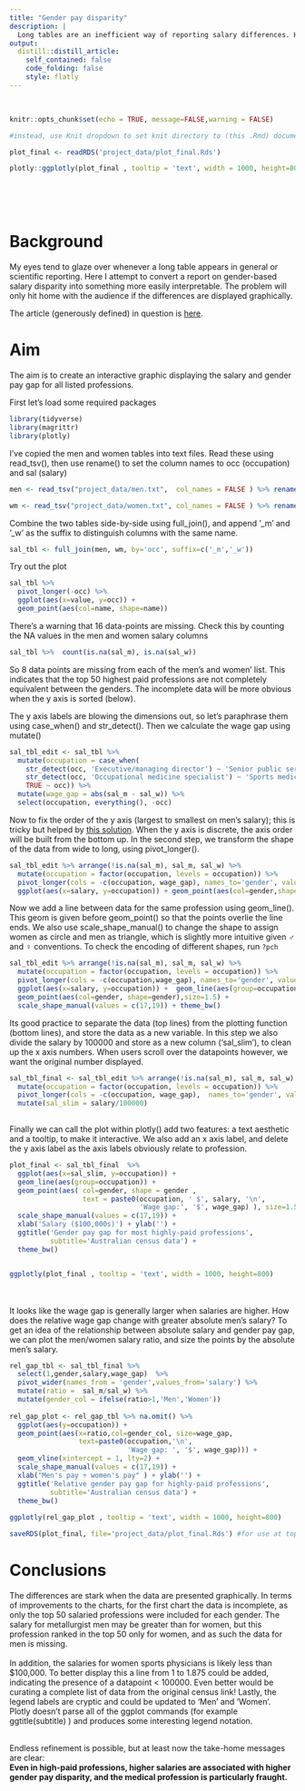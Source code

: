 ```yaml
---
title: "Gender pay disparity"
description: |
  Long tables are an inefficient way of reporting salary differences. Here I transform a census table into an reactive plot to convey the stark salary gap between professional men and women.
output:
  distill::distill_article:
    self_contained: false
    code_folding: false
    style: flatly
---
```


<br>

```r
knitr::opts_chunk$set(echo = TRUE, message=FALSE,warning = FALSE)

#instead, use Knit dropdown to set knit directory to (this .Rmd) document dir

plot_final <- readRDS('project_data/plot_final.Rds')

```


```r

plotly::ggplotly(plot_final , tooltip = 'text', width = 1000, height=800)
```


<br>
<br>
<br>

# Background
My eyes tend to glaze over whenever a long table appears in general or scientific reporting. Here I attempt to convert a report on gender-based salary disparity into something more easily interpretable. The problem will only hit home with the audience if the differences are displayed graphically.

The article (generously defined) in question is [here](https://www.afr.com/work-and-careers/careers/australias-top-50-highest-paying-jobs-20161205-gt3uzx). 

# Aim
The aim is to create an interactive graphic displaying the salary and gender pay gap for all listed professions. 

<!-- ripped from https://data.gov.au/dataset/ds-dga-25e81c18-2083-4abe-81b6-0f530053c63f/details  -->

First let's load some required packages

```r
library(tidyverse)
library(magrittr)
library(plotly)
```


I've copied the men and women tables into text files. Read these using read_tsv(), then use rename() to set the column names to occ (occupation) and sal (salary)



```r

men <- read_tsv("project_data/men.txt",  col_names = FALSE ) %>% rename(occ = X1, sal=X2) 

wm <- read_tsv("project_data/women.txt", col_names = FALSE ) %>% rename(occ = X1, sal=X2) 

```


Combine the two tables side-by-side using full_join(), and append '_m' and '_w' as the suffix to distinguish columns with the same name.

```r
sal_tbl <- full_join(men, wm, by='occ', suffix=c('_m','_w')) 
```

Try out the plot

```r
sal_tbl %>%  
  pivot_longer(-occ) %>% 
  ggplot(aes(x=value, y=occ)) + 
  geom_point(aes(col=name, shape=name))

```

There's a warning that 16 data-points are missing. Check this by counting the NA values in the men and women salary columns

```r
sal_tbl %>%  count(is.na(sal_m), is.na(sal_w))
```
So 8 data points are missing from each of the men's and women' list. This indicates that the top 50 highest paid professions are not completely equivalent between the genders.
The incomplete data will be more obvious when the y axis is sorted (below).


The y axis labels are blowing the dimensions out, so let's paraphrase them using case_when() and str_detect().
Then we calculate the wage gap using mutate()

```r
sal_tbl_edit <- sal_tbl %>% 
  mutate(occupation = case_when(
    str_detect(occ, 'Executive/managing director') ~ 'Senior public servant',
    str_detect(occ, 'Occupational medicine specialist') ~ 'Sports medicine physician',
    TRUE ~ occ)) %>% 
  mutate(wage_gap = abs(sal_m - sal_w)) %>% 
  select(occupation, everything(), -occ)  
```


Now to fix the order of the y axis (largest to smallest on men's salary); this is tricky but helped by [this solution](https://stackoverflow.com/a/43343614). When the y axis is discrete, the axis order will be built from the bottom up.
In the second step, we transform the shape of the data from wide to long, using pivot_longer().

```r
sal_tbl_edit %>% arrange(!is.na(sal_m), sal_m, sal_w) %>% 
  mutate(occupation = factor(occupation, levels = occupation)) %>% 
  pivot_longer(cols = -c(occupation, wage_gap), names_to='gender', values_to='salary') %>% 
  ggplot(aes(x=salary, y=occupation)) + geom_point(aes(col=gender,shape=gender))

```

Now we add a line between data for the same profession using geom_line(). This geom is given before geom_point() so that the points overlie the line ends. We also use scale_shape_manual() to change the shape to assign women as circle and men as triangle, which is slightly more intuitive given **♂** and **♀** conventions. To check the encoding of different shapes, run `?pch `


```r

sal_tbl_edit %>% arrange(!is.na(sal_m), sal_m, sal_w) %>% 
  mutate(occupation = factor(occupation, levels = occupation)) %>% 
  pivot_longer(cols = -c(occupation,wage_gap), names_to='gender', values_to='salary') %>% 
  ggplot(aes(x=salary, y=occupation)) +  geom_line(aes(group=occupation)) +
  geom_point(aes(col=gender, shape=gender),size=1.5) +
  scale_shape_manual(values = c(17,19)) + theme_bw()

```


Its good practice to separate the data (top lines) from the plotting function (bottom lines), and store the data as a new variable.
In this step we also divide the salary by 100000 and store as a new column ('sal_slim'), to clean up the x axis numbers. When users scroll over the datapoints however, we want the original number displayed.


```r

sal_tbl_final <- sal_tbl_edit %>% arrange(!is.na(sal_m), sal_m, sal_w) %>% 
  mutate(occupation = factor(occupation, levels = occupation)) %>%
  pivot_longer(cols = -c(occupation, wage_gap),  names_to='gender', values_to='salary') %>% 
  mutate(sal_slim = salary/100000) 
  

```

Finally we can call the plot within plotly() add two features: a text aesthetic and a tooltip, to make it interactive.
We also add an x axis label, and delete the y axis label as the axis labels obviously relate to profession.

```r

plot_final <- sal_tbl_final  %>% 
  ggplot(aes(x=sal_slim, y=occupation)) + 
  geom_line(aes(group=occupation)) +
  geom_point(aes( col=gender, shape = gender , 
                  text = paste0(occupation, ' $', salary, '\n',
                                'Wage gap:', '$', wage_gap) ), size=1.5) +
  scale_shape_manual(values = c(17,19)) +
  xlab('Salary ($100,000s)') + ylab('') +
  ggtitle('Gender pay gap for most highly-paid professions', 
          subtitle='Australian census data') +
  theme_bw()


ggplotly(plot_final , tooltip = 'text', width = 1000, height=800)


```
<br>
<br>
It looks like the wage gap is generally larger when salaries are higher. How does the relative wage gap change with greater absolute men's salary?
To get an idea of the relationship between absolute salary and gender pay gap, we can plot the men/women salary ratio, and size the points by the absolute men's salary.


```r
rel_gap_tbl <- sal_tbl_final %>%
  select(1,gender,salary,wage_gap)  %>% 
  pivot_wider(names_from = 'gender',values_from='salary') %>% 
  mutate(ratio =  sal_m/sal_w) %>% 
  mutate(gender_col = ifelse(ratio>1,'Men','Women')) 
  
rel_gap_plot <- rel_gap_tbl %>% na.omit() %>%  
  ggplot(aes(y=occupation)) + 
  geom_point(aes(x=ratio,col=gender_col, size=wage_gap, 
                 text=paste0(occupation,'\n', 
                             'Wage gap: ', '$', wage_gap))) + 
  geom_vline(xintercept = 1, lty=2) +
  scale_shape_manual(values = c(17,19)) +
  xlab("Men's pay ÷ women's pay" ) + ylab('') +
  ggtitle('Relative gender pay gap for highly-paid professions', 
          subtitle='Australian census data') +
  theme_bw() 
  
ggplotly(rel_gap_plot , tooltip = 'text', width = 1000, height=800)

```

```r
saveRDS(plot_final, file='project_data/plot_final.Rds') #for use at top of page
```


# Conclusions

The differences are stark when the data are presented graphically. In terms of improvements to the charts, for the first chart the data is incomplete, as only the top 50 salaried professions were included for each gender. The salary for metallurgist men may be greater than for women, but this profession ranked in the top 50 only for women, and as such the data for men is missing.  
<br>
In addition, the salaries for women sports physicians is likely less than $100,000. To better display this a line from 1 to 1.875 could be added, indicating the presence of a datapoint < 100000. Even better would be curating a complete list of data from the original census link! Lastly, the legend labels are cryptic and could be updated to 'Men' and 'Women'.  
Plotly doesn't parse all of the ggplot commands (for example ggtitle(subtitle) ) and produces some interesting legend notation.


<br>
Endless refinement is possible, but at least now the take-home messages are clear:  
**Even in high-paid professions, higher salaries are associated with higher gender pay disparity, and the medical profession is particularly fraught.**

